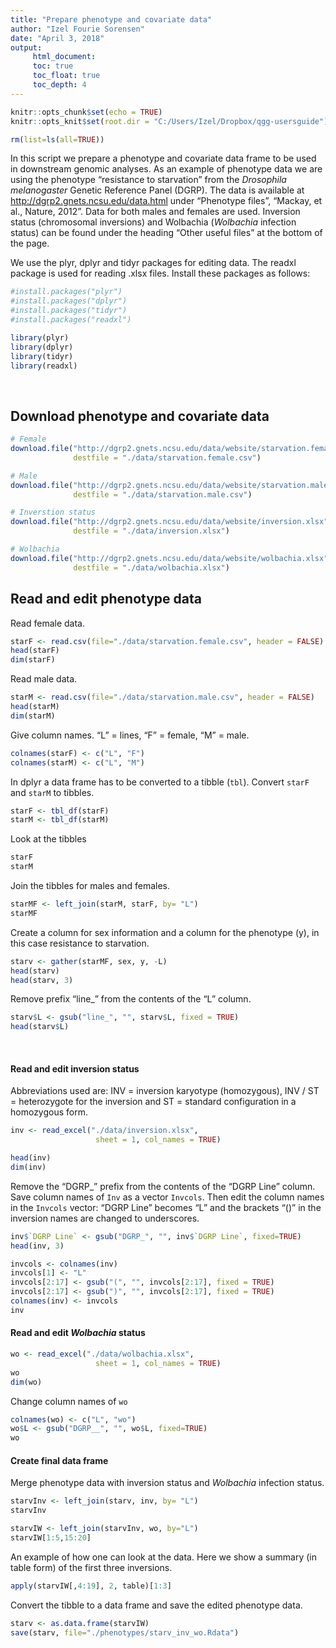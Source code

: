 ```yaml
---
title: "Prepare phenotype and covariate data"
author: "Izel Fourie Sorensen"
date: "April 3, 2018"
output:
     html_document:
     toc: true
     toc_float: true
     toc_depth: 4
---
```




```r
knitr::opts_chunk$set(echo = TRUE)
knitr::opts_knit$set(root.dir = "C:/Users/Izel/Dropbox/qgg-usersguide")
```

```r
rm(list=ls(all=TRUE))
```


In this script we prepare a phenotype and covariate data frame to be used in downstream genomic analyses. As an example of phenotype data we are using the phenotype "resistance to starvation" from the *Drosophila melanogaster* Genetic Reference Panel (DGRP). The data is available at <http://dgrp2.gnets.ncsu.edu/data.html> under "Phenotype files", "Mackay, et al., Nature, 2012". Data for both males and females are used. Inversion status (chromosomal inversions) and Wolbachia (*Wolbachia* infection status) can be found under the heading "Other useful files" at the bottom of the page.   

We use the plyr, dplyr and tidyr packages for editing data. The readxl package is used for reading .xlsx files. Install these packages as follows:
```r
#install.packages("plyr")
#install.packages("dplyr")
#install.packages("tidyr")
#install.packages("readxl")
```
  
  
```r
library(plyr)
library(dplyr)
library(tidyr)
library(readxl)
```
<br/> 
  
## **Download phenotype and covariate data**  
  
```r
# Female
download.file("http://dgrp2.gnets.ncsu.edu/data/website/starvation.female.csv", 
              destfile = "./data/starvation.female.csv")

# Male
download.file("http://dgrp2.gnets.ncsu.edu/data/website/starvation.male.csv", 
              destfile = "./data/starvation.male.csv")

# Inverstion status
download.file("http://dgrp2.gnets.ncsu.edu/data/website/inversion.xlsx", mode = "wb", 
              destfile = "./data/inversion.xlsx")

# Wolbachia
download.file("http://dgrp2.gnets.ncsu.edu/data/website/wolbachia.xlsx", mode = "wb", 
              destfile = "./data/wolbachia.xlsx")
```

## **Read and edit phenotype data**

Read female data.
```r
starF <- read.csv(file="./data/starvation.female.csv", header = FALSE)
head(starF)
dim(starF)
```
  
Read male data.
```r
starM <- read.csv(file="./data/starvation.male.csv", header = FALSE)
head(starM)
dim(starM)
```
  
Give column names. "L" = lines, "F" = female, "M" = male.
```r
colnames(starF) <- c("L", "F")
colnames(starM) <- c("L", "M")
```
  
In dplyr a data frame has to be converted to a tibble (`tbl`). Convert `starF` and `starM` to tibbles.
```r
starF <- tbl_df(starF)
starM <- tbl_df(starM)
```

Look at the tibbles
```r
starF
starM
```
  
Join the tibbles for males and females.
```r
starMF <- left_join(starM, starF, by= "L")
starMF
```
  
Create a column for sex information and a column for the phenotype (y), in this case resistance to starvation.
```r
starv <- gather(starMF, sex, y, -L)
head(starv)
head(starv, 3)
```
  
Remove prefix "line_" from the contents of the "L" column.
```r
starv$L <- gsub("line_", "", starv$L, fixed = TRUE)
head(starv$L)
```
<br>
  
#### **Read and edit inversion status**  
  
Abbreviations used are: INV = inversion karyotype (homozygous), INV / ST = heterozygote for the inversion and ST = standard configuration in a homozygous form.
```r
inv <- read_excel("./data/inversion.xlsx",
                   sheet = 1, col_names = TRUE)

head(inv)
dim(inv)
```
  
Remove the "DGRP_" prefix from the contents of the "DGRP Line" column. Save column names of `Inv` as a vector `Invcols`. Then edit the column names in the `Invcols` vector: "DGRP Line" becomes "L" and the brackets "()" in the inversion names are changed to underscores.
```r
inv$`DGRP Line` <- gsub("DGRP_", "", inv$`DGRP Line`, fixed=TRUE)
head(inv, 3)

invcols <- colnames(inv)    
invcols[1] <- "L"
invcols[2:17] <- gsub("(", "", invcols[2:17], fixed = TRUE)
invcols[2:17] <- gsub(")", "", invcols[2:17], fixed = TRUE)
colnames(inv) <- invcols
inv
```

  
#### **Read and edit *Wolbachia* status**  
  
```r
wo <- read_excel("./data/wolbachia.xlsx",
                   sheet = 1, col_names = TRUE)
wo
dim(wo)
```
  
Change column names of `wo`
```r
colnames(wo) <- c("L", "wo")
wo$L <- gsub("DGRP__", "", wo$L, fixed=TRUE)
wo
```
 
#### **Create final data frame**  
  
Merge phenotype data with inversion status and *Wolbachia* infection status.
```r
starvInv <- left_join(starv, inv, by= "L")
starvInv

starvIW <- left_join(starvInv, wo, by="L")
starvIW[1:5,15:20]
```

An example of how one can look at the data. Here we show a summary (in table form) of the first three inversions.
```r
apply(starvIW[,4:19], 2, table)[1:3]
```

Convert the tibble to a data frame and save the edited phenotype data.
```r
starv <- as.data.frame(starvIW)
save(starv, file="./phenotypes/starv_inv_wo.Rdata")
```

